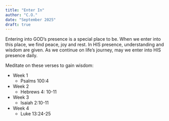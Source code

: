 ```yaml
---
title: "Enter In"
author: "C.O."
date: "September 2025"
draft: true
---
```


Entering into GOD’s presence is a special place to be. When we enter into this place, we find peace, joy and rest. In HIS presence, understanding and wisdom are given. As we continue on life’s journey, may we enter into HIS presence daily.

Meditate on these verses to gain wisdom:

-   Week 1
    -   Psalms 100:4
-   Week 2
    -   Hebrews 4: 10-11
-   Week 3
    -   Isaiah 2:10-11
-   Week 4
    -   Luke 13:24-25

